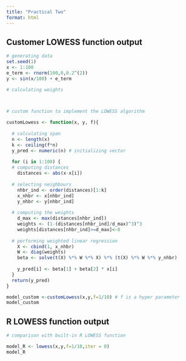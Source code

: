 ```yaml
---
title: "Practical Two"
format: html
---
```


## Customer LOWESS function output

```r
# generating data
set.seed(1)
x <- 1:100
e_term <- rnorm(100,0,0.2^(2))
y <- sin(x/100) + e_term

# calculating weights
  


# custom function to implement the LOWESS algorithm

customLowess <- function(x, y, f){
  
  # calculating span
  n <- length(x)
  k <- ceiling(f*n)
  y_pred <- numeric(n) # initializing vector
  
  for (i in 1:100) {
  # computing distances
    distances <- abs(x-x[i])
  
  # selecting neighbours
    nhbr_ind <- order(distances)[1:k]
    x_nhbr <- x[nhbr_ind]
    y_nhbr <- y[nhbr_ind]
    
  # computing the weights
    d_max <- max(distances[nhbr_ind])
    weights <- (1-(distances[nhbr_ind]/d_max)^3)^3
    weights[distances[nhbr_ind]>=d_max]<-0
    
  # performing weighted linear regression 
    X <- cbind(1, x_nhbr)
    W <- diag(weights)
    beta <- solve(t(X) %*% W %*% X) %*% (t(X) %*% W %*% y_nhbr)
    
    y_pred[i] <- beta[1] + beta[2] * x[i]
  }
  return(y_pred)
}

model_custom <-customLowess(x,y,f=1/10) # f is a hyper parameter
model_custom
```

## R LOWESS function output

```r
# comparison with built-in R LOWESS function

model_R <- lowess(x,y,f=1/10,iter = 0)
model_R
```
